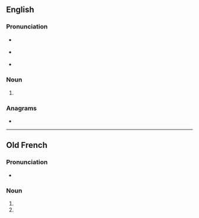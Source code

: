 ==English==

===Pronunciation===
* {{a|RP}} {{IPA|/bəʊz/|lang=en}}
* {{a|GenAm}} {{IPA|/boʊz/|lang=en}}
* {{homophones|bows|lang=en}}

===Noun===
{{head|en|noun plural form}}

# {{plural of|beau|lang=en}}

===Anagrams===
* {{anagrams|en|abuse|aubes}}

----

==Old French==

===Pronunciation===
* {{IPA|/be̯aws/|lang=fro}}

===Noun===
{{head|fro|adjective form|g=m}}

# {{form of|Masculine nominative singular|beau|lang=fro}}
# {{form of|Masculine oblique plural|beau|lang=fro}}